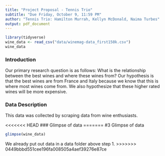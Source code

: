 ```yaml
---
title: "Project Proposal - Tennis Trio"
subtitle: "Due Friday, October 9, 11:59 PM"
author: "Tennis Trio: Hamilton Murrah, Kellyn McDonald, Naima Turbes"
output: pdf_document
---
```

```r
library(tidyverse)
wine_data <- read_csv("data/winemag-data_first150k.csv") 
wine_data
```



### Introduction


Our primary research question is as follows: What is the relationship between the best wines and where these wines from? Our hypothesis is that the best wines are from France and Italy because we know that this is where most wines come from. We also hypothesize that these higher rated wines will be more expensive. 


### Data Description


This data was collected by scraping data from wine enthusiasts. 


<<<<<<< HEAD
### Glimpse of data
=======
#3 Glimpse of data

```r

glimpse(wine_data)

```

We already put out data in a data folder above step 1.
>>>>>>> 0449bbbd551cee196fa008505a4aef39276e87ce
